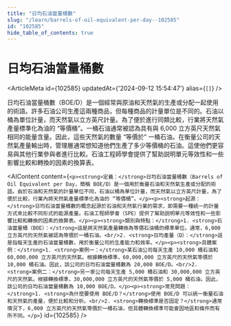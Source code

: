 ```yaml
---
title: "日均石油當量桶數"
slug: "/learn/barrels-of-oil-equivalent-per-day--102585"
id: "102585"
hide_table_of_contents: true
---
```



# 日均石油當量桶數

<ArticleMeta id={102585} updatedAt={'2024-09-12 15:54:47'} alias={`[]`} />
<div className='border-solid border-b border-t-0 my-4 border-[var(--ifm-color-gray-300)]' />

日均石油當量桶數（BOE/D）是一個經常與原油和天然氣的生產或分配一起使用的術語。許多石油公司生產這兩種商品，但每種商品的計量單位是不同的。石油以桶為單位計量，而天然氣以立方英尺計量。為了便於進行同類比較，行業將天然氣產量標準化為油的 “等價桶”。一桶石油通常被認為具有與 6,000 立方英尺天然氣相同的能量含量。因此，這些天然氣的數量 “等價於” 一桶石油。在衡量公司的天然氣產量輸出時，管理層通常想知道他們生產了多少等價桶的石油。這使他們更容易與其他行業參與者進行比較。石油工程師學會提供了幫助説明單元等效性和一些影響比較和轉換的因素的換算表。

<AIContent content={`<p><strong>定義：</strong>日均石油當量桶數（Barrels of Oil Equivalent per Day，簡稱 BOE/D）是一個用於衡量石油和天然氣生產或分配的術語。由於石油和天然氣的計量單位不同，石油以桶為單位計量，而天然氣以立方英尺計量，為了便於比較，行業內將天然氣產量標準化為油的 “等價桶”。</p><p><strong>起源：</strong>日均石油當量桶數的概念起源於石油和天然氣行業的需求，即需要一種統一的計量方式來比較不同形式的能源產量。石油工程師學會（SPE）提供了幫助説明單元等效性和一些影響比較和轉換的因素的換算表。</p><p><strong>類別與特點：</strong>1. <strong>石油當量桶（BOE）：</strong>這是將天然氣產量轉換為等價石油桶的標準單位。通常，6,000 立方英尺的天然氣被認為等價於一桶石油。<br/>2. <strong>日均產量（D）：</strong>這是指每天生產的石油當量桶數，用於衡量公司的生產能力和效率。</p><p><strong>具體案例：</strong>1. <strong>案例一：</strong>某石油公司每天生產 10,000 桶石油和 60,000,000 立方英尺的天然氣。根據轉換標準，60,000,000 立方英尺的天然氣等價於 10,000 桶石油。因此，該公司的日均石油當量桶數為 20,000 BOE/D。<br/>2. <strong>案例二：</strong>另一家公司每天生產 5,000 桶石油和 30,000,000 立方英尺的天然氣。根據轉換標準，30,000,000 立方英尺的天然氣等價於 5,000 桶石油。因此，該公司的日均石油當量桶數為 10,000 BOE/D。</p><p><strong>常見問題：</strong>1. <strong>為什麼要使用 BOE/D？</strong>使用 BOE/D 可以統一衡量石油和天然氣的產量，便於比較和分析。<br/>2. <strong>轉換標準是否固定？</strong>通常情況下，6,000 立方英尺的天然氣等價於一桶石油，但具體轉換標準可能會因地區和條件而有所不同。</p>`} id={102585} />
